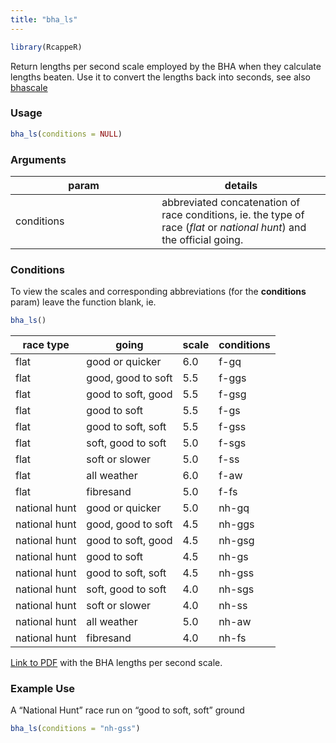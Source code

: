 ```yaml
---
title: "bha_ls"
---
```

```r
library(RcappeR)
```

Return lengths per second scale employed by the BHA when they calculate lengths beaten.  Use it to convert the lengths back into seconds, see also [bhascale](bhascale.html)

### Usage
```r
bha_ls(conditions = NULL)
```

### Arguments

param | details
------|-------
conditions | abbreviated concatenation of race conditions, ie. the type of race (_flat_ or _national hunt_) and the official going.

### Conditions

To view the scales and corresponding abbreviations (for the **conditions** param) leave the function blank, ie.

```r
bha_ls()
```

race type | going | scale | conditions
----------|-------|-------|-----------
flat | good or quicker | 6.0 | f-gq
flat | good, good to soft | 5.5 | f-ggs
flat | good to soft, good | 5.5 | f-gsg
flat | good to soft | 5.5 | f-gs
flat | good to soft, soft | 5.5 | f-gss
flat | soft, good to soft | 5.0 | f-sgs
flat | soft or slower | 5.0 | f-ss
flat | all weather | 6.0 | f-aw
flat | fibresand | 5.0 | f-fs
national hunt | good or quicker | 5.0 | nh-gq
national hunt | good, good to soft | 4.5 | nh-ggs
national hunt | good to soft, good | 4.5 | nh-gsg
national hunt | good to soft | 4.5 | nh-gs
national hunt | good to soft, soft | 4.5 | nh-gss
national hunt | soft, good to soft | 4.0 | nh-sgs
national hunt | soft or slower | 4.0 | nh-ss
national hunt | all weather | 5.0 | nh-aw
national hunt | fibresand | 4.0 | nh-fs

[Link to PDF](http://www.britishhorseracing.com/wp-content/uploads/2014/04/Lengths-Per-Second-Scale-Tables.pdf) with the BHA lengths per second scale.

### Example Use

A "National Hunt" race run on "good to soft, soft" ground

```r
bha_ls(conditions = "nh-gss")
```